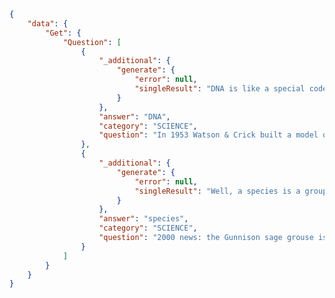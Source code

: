 ```json
{
    "data": {
        "Get": {
            "Question": [
                {
                    "_additional": {
                        "generate": {
                            "error": null,
                            "singleResult": "DNA is like a special code that tells our bodies how to grow and work. It's like a recipe book that has all the instructions for making you who you are. Just like a recipe book has different recipes for different foods, DNA has different instructions for making different parts of your body, like your eyes, hair, and even your personality! It's really amazing because it's what makes you unique and special."
                        }
                    },
                    "answer": "DNA",
                    "category": "SCIENCE",
                    "question": "In 1953 Watson & Crick built a model of the molecular structure of this, the gene-carrying substance"
                },
                {
                    "_additional": {
                        "generate": {
                            "error": null,
                            "singleResult": "Well, a species is a group of living things that are similar to each other in many ways. They have the same kind of body parts, like legs or wings, and they can have babies with other members of their species. For example, dogs are a species, and so are cats. They look different and act differently, but all dogs can have puppies with other dogs, and all cats can have kittens with other cats. So, a species is like a big family of animals or plants that are all related to each other in a special way."
                        }
                    },
                    "answer": "species",
                    "category": "SCIENCE",
                    "question": "2000 news: the Gunnison sage grouse isn't just another northern sage grouse, but a new one of this classification"
                }
            ]
        }
    }
}
```
